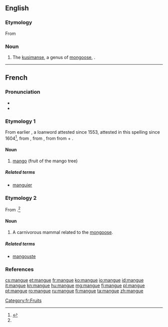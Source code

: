 {{also|Mangue}}
==English==
{{rfi}}
{{wikispecies|Crossarchus}}
===Etymology===
From {{etyl|fr}} {{term|manger|lang=fr}}

===Noun===
{{en-noun}}

# The [[kusimanse]], a genus of [[mongoose]], {{taxlink|Crossarchus|genus}}.

----

==French==
{{wikipedia|lang=fr}}

===Pronunciation===
* {{IPA|/mɑ̃ɡ/|lang=fr}}
* {{audio|Fr-mangue.ogg|mangue}}

===Etymology 1===
From earlier {{term|manga}}, a loanword attested since 1553, attested in this spelling since 1604<ref name="TLFi">{{R:TLFi}}</ref>, from {{etyl|pt|fr}} {{term|manga|lang=pt}}, from {{etyl|ms|fr}} {{term|mangga|lang=ms}}, from {{etyl|ta|fr}} {{term|மாங்காய்|tr=māṅkāy|lang=ta|sc=Taml}} from {{term|மா||tr=mā|lang=ta|mango species}} + {{term|காய்||tr=kāy|lang=ta|unripe fruit}}.

====Noun====
{{fr-noun|f}}

# [[mango]] (fruit of the mango tree)

=====Related terms=====
* [[manguier]]

===Etymology 2===
From {{term|mangouste||mongoose}}.<ref name="TLFi"/>

====Noun====
{{fr-noun|f}}

# A carnivorous mammal related to the [[mongoose]].

=====Related terms=====
* [[mangouste]]

===References===
<references/>

[[Category:fr:Fruits]]

[[cs:mangue]]
[[et:mangue]]
[[fr:mangue]]
[[ko:mangue]]
[[io:mangue]]
[[id:mangue]]
[[it:mangue]]
[[kn:mangue]]
[[hu:mangue]]
[[mg:mangue]]
[[fj:mangue]]
[[pl:mangue]]
[[pt:mangue]]
[[ro:mangue]]
[[ru:mangue]]
[[fi:mangue]]
[[ta:mangue]]
[[zh:mangue]]